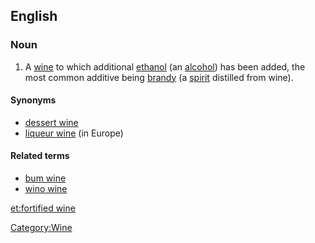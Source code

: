 ==English==
===Noun===
{{wikipedia}}
{{en-noun|sg=[[fortified]] [[wine]]}}
# A [[wine]] to which additional [[ethanol]] (an [[alcohol]]) has been added, the most common additive being [[brandy]] (a [[spirit]] distilled from wine).

====Synonyms====
*[[dessert wine]]
*[[liqueur wine]] (in Europe)

====Related terms====
*[[bum wine]]
*[[wino wine]]

[[Category:Wine]]

[[et:fortified wine]]
